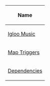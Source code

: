 {| class="wikitable sortable plainlinks"
! Name
|-
| [[Igloo Music ]]
|-
| [[Map Triggers]]
|-
| [[Dependencies]]
|}

